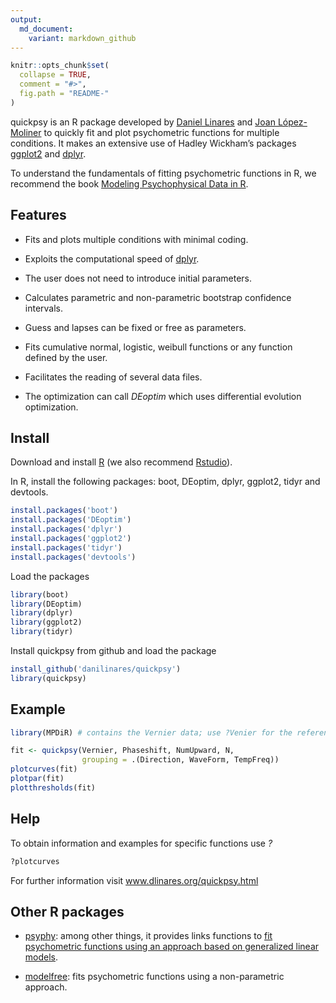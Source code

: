 ```yaml
---
output:
  md_document:
    variant: markdown_github
---
```


<!-- README.md is generated from README.Rmd. Please edit that file -->

```r
knitr::opts_chunk$set(
  collapse = TRUE,
  comment = "#>",
  fig.path = "README-"
)
```

quickpsy is an R package developed by [Daniel Linares](http://www.dlinares.org) and [Joan López-Moliner](http://www.ub.edu/viscagroup/joan/) to quickly fit and plot psychometric functions for multiple conditions. It makes an extensive use of  Hadley Wickham's packages [ggplot2](http://ggplot2.org/) and [dplyr](http://cran.r-project.org/web/packages/dplyr/index.html).
 
To understand the fundamentals of fitting psychometric functions in R, we recommend the book [Modeling Psychophysical Data in R](http://www.springer.com/gp/book/9781461444749).

## Features

- Fits and plots multiple conditions with minimal coding.

- Exploits the computational speed of [dplyr](http://cran.r-project.org/web/packages/dplyr/index.html).
  
- The user does not need to introduce initial parameters.
  
- Calculates parametric and non-parametric bootstrap confidence intervals. 
  
- Guess and lapses can be fixed or free as parameters. 
 
- Fits cumulative normal, logistic, weibull functions or any function defined by the user. 
  
- Facilitates the reading of several data files.
  
- The optimization can call *DEoptim* which uses differential evolution optimization.  
  
## Install

Download and install [R](http://cran.rstudio.com) (we also recommend [Rstudio](http://www.rstudio.com/)).

In R, install the following packages: boot, DEoptim, dplyr, ggplot2, tidyr and devtools.
```R
install.packages('boot')
install.packages('DEoptim')
install.packages('dplyr')
install.packages('ggplot2')
install.packages('tidyr')
install.packages('devtools')
```

Load the packages
```R
library(boot)
library(DEoptim)
library(dplyr)
library(ggplot2)
library(tidyr)
```
Install quickpsy from github and load the package
```R
install_github('danilinares/quickpsy')
library(quickpsy)
```

## Example

```R 
library(MPDiR) # contains the Vernier data; use ?Venier for the reference

fit <- quickpsy(Vernier, Phaseshift, NumUpward, N, 
                grouping = .(Direction, WaveForm, TempFreq))
plotcurves(fit)
plotpar(fit)
plotthresholds(fit)
```

## Help 

To obtain information and examples for specific functions use *?*
```R
?plotcurves
```

For further information visit [www.dlinares.org/quickpsy.html](http://www.dlinares.org/quickpsy.html)

## Other R packages

* [psyphy](http://cran.r-project.org/web/packages/psyphy/index.html): among other things, it provides links functions to [fit psychometric functions using an approach based on  generalized linear models](http://www.dlinares.org/psychopract.html#fitting-using-generalized-linear-models). 

* [modelfree](http://personalpages.manchester.ac.uk/staff/d.h.foster/software-modelfree/latest/home): fits psychometric functions using a non-parametric approach.






